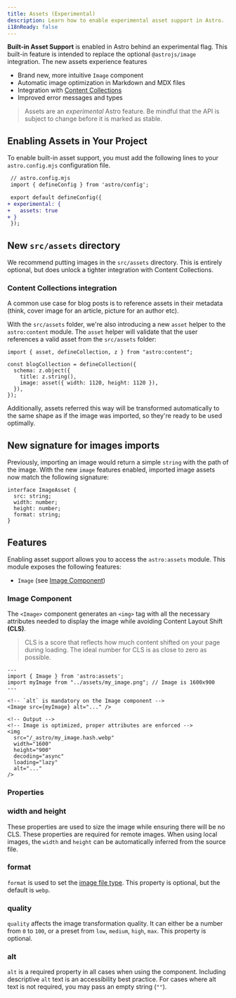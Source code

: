 ```yaml
---
title: Assets (Experimental)
description: Learn how to enable experimental asset support in Astro.
i18nReady: false
---
```


**Built-in Asset Support** is enabled in Astro behind an experimental flag. This built-in feature is intended to replace the optional `@astrojs/image` integration. The new assets experience features

- Brand new, more intuitive `Image` component
- Automatic image optimization in Markdown and MDX files
- Integration with [Content Collections](./content-collections/)
- Improved error messages and types

> Assets are an _experimental_ Astro feature. Be mindful that the API is subject to change before it is marked as stable.

## **Enabling Assets in Your Project**

To enable built-in asset support, you must add the following lines to your `astro.config.mjs` configuration file.

```diff
 // astro.config.mjs
 import { defineConfig } from 'astro/config';

 export default defineConfig({
+ experimental: {
+   assets: true
+ }
 });
```

## New `src/assets` directory

We recommend putting images in the `src/assets` directory. This is entirely optional, but does unlock a tighter integration with Content Collections.

### Content Collections integration

A common use case for blog posts is to reference assets in their metadata (think, cover image for an article, picture for an author etc).

With the `src/assets` folder, we're also introducing a new `asset` helper to the `astro:content` module. The `asset` helper will validate that the user references a valid asset from the `src/assets` folder:

```
import { asset, defineCollection, z } from "astro:content";

const blogCollection = defineCollection({
  schema: z.object({
    title: z.string(),
    image: asset({ width: 1120, height: 1120 }),
  }),
});

```

Additionally, assets referred this way will be transformed automatically to the same shape as if the image was imported, so they're ready to be used optimally.

## New signature for images imports

Previously, importing an image would return a simple `string` with the path of the image. With the new `image` features enabled, imported image assets now match the following signature:

```tsx
interface ImageAsset {
  src: string;
  width: number;
  height: number;
  format: string;
}
```

## Features

Enabling asset support allows you to access the `astro:assets` module. This module exposes the following features:

- `Image` (see [Image Component](#image-component))

### Image Component

The `<Image>` component generates an `<img>` tag with all the necessary attributes needed to display the image while avoiding Content Layout Shift **(CLS)**.

> CLS is a score that reflects how much content shifted on your page during loading. The ideal number for CLS is as close to zero as possible.

```tsx
---
import { Image } from 'astro:assets';
import myImage from "../assets/my_image.png"; // Image is 1600x900
---

<!-- `alt` is mandatory on the Image component -->
<Image src={myImage} alt="..." />
```

```tsx
<!-- Output -->
<!-- Image is optimized, proper attributes are enforced -->
<img
  src="/_astro/my_image.hash.webp"
  width="1600"
  height="900"
  decoding="async"
  loading="lazy"
  alt="..."
/>
```

### Properties

### width and height

These properties are used to size the image while ensuring there will be no CLS. These properties are required for remote images. When using local images, the `width` and `height` can be automatically inferred from the source file.

### format

`format` is used to set the [image file type](https://developer.mozilla.org/en-US/docs/Web/Media/Formats/Image_types#common_image_file_types). This property is optional, but the default is `webp`.

### quality

`quality` affects the image transformation quality. It can either be a number from `0` to `100`, or a preset from `low`, `medium`, `high`, `max`. This property is optional.

### alt

`alt` is a required property in all cases when using the component. Including descriptive `alt` text is an accessibility best practice. For cases where alt text is not required, you may pass an empty string (`""`).
